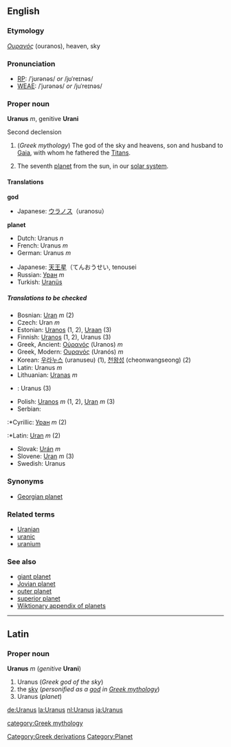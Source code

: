 {{Wikipedia}}
==English==

===Etymology===
{{Gr.}} ''[[Ουρανός]]''<!--Ουρανός--> (ouranos), heaven, sky

===Pronunciation===
*[[RP]]: /ˈjʊrənəs/ ''or'' /jʊˈreɪnəs/
*[[WEAE]]: /ˈjurənəs/ ''or'' /juˈreɪnəs/

=== Proper noun ===
'''Uranus''' ''m'', genitive '''Urani'''

Second declension

#<!--GreekDeitySkyHeaven-->(''Greek mythology'') The god of the sky and heavens, son and husband to [[Gaia]], with whom he fathered the [[Titan]]s.
#<!--Planet7-->{{astronomy}} The seventh [[planet]] from the sun, in our [[solar system]].

====Translations====

<!--GreekDeitySkyHeaven-->'''god'''
{{top}}
*Japanese: [[ウラノス]]（uranosu）
{{mid}}
{{bottom}}

<!--Planet7-->'''planet'''
{{top}}
*Dutch: Uranus ''n''
*French: Uranus ''m''
*German: Uranus ''m''
{{mid}}
*Japanese: [[天王星]]（てんおうせい, tenousei
*Russian: [[Уран]] ''m''
*Turkish: [[Uranüs]]
{{bottom}}

=====Translations to be checked=====
<!--Remove this section once all of the translations below have been moved into the tables above.-->
{{checktrans}}

*Bosnian: [[Uran]] ''m'' (2)
*Czech: Uran ''m''
*Estonian: [[Uranos]] (1, 2), [[Uraan]] (3)
*Finnish: [[Uranos]] (1, 2), Uranus (3)
*Greek, Ancient: [[Οὐρανός]] (Uranos) ''m''
*Greek, Modern: [[Ουρανός]] (Uranós) ''m''
*Korean: [[우라누스]] (uranuseu) (1), [[천왕성]] (cheonwangseong) (2)
*Latin: Uranus ''m''
*Lithuanian: [[Uranas]] ''m''
*{{ms}}: Uranus (3)
*Polish: [[Uranos]] ''m'' (1, 2), [[Uran]] ''m'' (3)
*Serbian:
:*Cyrillic: [[Уран]] ''m'' (2)
:*Latin: [[Uran]] ''m'' (2)
*Slovak: [[Urán]] ''m''
*Slovene: [[Uran]] ''m'' (3)
*Swedish: Uranus

===Synonyms===
*[[Georgian planet]]

===Related terms===
*[[Uranian]]
*[[uranic]]
*[[uranium]]


===See also===
*[[giant planet]]
*[[Jovian planet]]
*[[outer planet]]
*[[superior planet]]
*[[Wiktionary_Appendix:Planets|Wiktionary appendix of planets]]

----

==Latin==
===Proper noun===
'''Uranus''' ''m'' (''genitive'' '''Urani''')

#<!--GreekDeitySkyHeaven-->Uranus ('' Greek god of the sky'')
#<!--GreekSkyHeaven-->the [[sky]] (''personified as a [[god]] in [[Greek mythology]]'')
#<!--Planet7-->Uranus (''planet'')

[[de:Uranus]]
[[la:Uranus]]
[[nl:Uranus]]
[[ja:Uranus]]

[[category:Greek mythology]]
[[Category:Greek derivations]]
[[Category:Planet]]